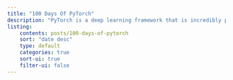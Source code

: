 ```yaml
---
title: "100 Days Of PyTorch"
description: "PyTorch is a deep learning framework that is incredibly popular. But starting out with it might seem challenging or overwhelming. Luckily, the team behind PyTorch has a great [tutorial series](https://docs.pytorch.org/tutorials/) which covers concepts all the way from 'what is a tensor' to 'deploying a model to production'. In this 100-day series I will follow along with the PyTorch tutorial series, curating the things I learned, and giving my beginner opinion."
listing:
    contents: posts/100-days-of-pytorch
    sort: "date desc"
    type: default
    categories: true
    sort-ui: true
    filter-ui: false
---
```



